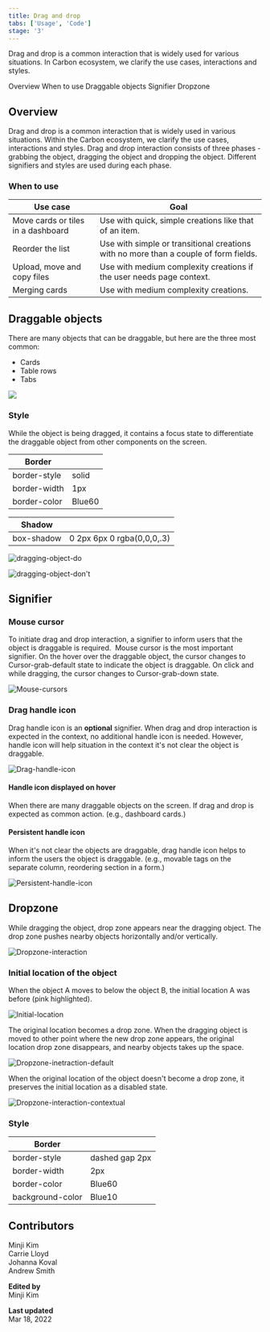 ```yaml
---
title: Drag and drop
tabs: ['Usage', 'Code']
stage: '3'
---
```


<PageDescription>

Drag and drop is a common interaction that is widely used for various situations. In Carbon ecosystem, we clarify the use cases, interactions and styles. 

</PageDescription>


<AnchorLinks>
    <AnchorLink>Overview</AnchorLink>
    <AnchorLink>When to use</AnchorLink>
    <AnchorLink>Draggable objects</AnchorLink>
    <AnchorLink>Signifier</AnchorLink>
    <AnchorLink>Dropzone</AnchorLink>
</AnchorLinks>

## Overview
Drag and drop is a common interaction that is widely used in various situations. Within the Carbon ecosystem, we clarify the use cases, interactions and styles. Drag and drop interaction consists of three phases - grabbing the object, dragging the object and dropping the object. Different signifiers and styles are used during each phase. 

### When to use

| Use case                             | Goal                                                                                 |
| ------------------------------------ | ------------------------------------------------------------------------------------ | 
| Move cards or tiles in a dashboard   | Use with quick, simple creations like that of an item.                               |
| Reorder the list                     | Use with simple or transitional creations with no more than a couple of form fields. | 
| Upload, move and copy files          | Use with medium complexity creations if the user needs page context.                 | 
| Merging cards                        | Use with medium complexity creations.                                                |  


## Draggable objects
There are many objects that can be draggable, but here are the three most common: 
- Cards
- Table rows
- Tabs

<p float="left">
    <img src="images/draggable-objects-4.png" />
</p>


### Style
While the object is being dragged, it contains a focus state to differentiate the draggable object from other components on the screen. 

| Border                           |                                                  |
| -------------------------------- | ------------------------------------------------ | 
| border-style                     | solid                                            |
| border-width                     | 1px                                              |
| border-color                     | Blue60                                           |

| Shadow                           |                                                  |
| -------------------------------- | ------------------------------------------------ | 
| box-shadow                       | 0 2px 6px 0 rgba(0,0,0,.3)                       |

<Row>
<Column colMd={4} colLg={4} noGutterSm>

<DoDontExample type="do" caption="No transparency adjusted while dragging the object. ">

![dragging-object-do](images/dragging-object-do.png)

</DoDontExample>

</Column>
<Column colMd={4} colLg={4} noGutterSm>

<DoDontExample type="dont" caption="Do not adjust transparency of the object while dragging.">

![dragging-object-don't](images/dragging-object-dont.png)

</DoDontExample>

</Column>
</Row>

## Signifier

### Mouse cursor

To initiate drag and drop interaction, a signifier to inform users that the object is draggable is required. 
Mouse cursor is the most important signifier. On the hover over the draggable object, the cursor changes to Cursor-grab-default state to indicate the object is draggable. On click and while dragging, the cursor changes to Cursor-grab-down state. 

![Mouse-cursors](images/signifier-mouse-cursors.png)

### Drag handle icon

Drag handle icon is an **optional** signifier. When drag and drop interaction is expected in the context, no additional handle icon is needed. However, handle icon will help situation in the context it's not clear the object is draggable.

![Drag-handle-icon](images/signifier-drag-handle.png)


#### Handle icon displayed on hover

When there are many draggable objects on the screen. If drag and drop is expected as common action. (e.g., dashboard cards.)

#### Persistent handle icon

When it's not clear the objects are draggable, drag handle icon helps to inform the users the object is draggable. (e.g., movable tags on the separate column, reordering section in a form.) 

![Persistent-handle-icon](images/persistent-handle-icon-example.gif)

## Dropzone

While dragging the object, drop zone appears near the dragging object. The drop zone pushes nearby objects horizontally and/or vertically. 

![Dropzone-interaction](images/dropzone-interaction.gif)

### Initial location of the object 

When the object A moves to below the object B, the initial location A was before (pink highlighted). 

![Initial-location](images/initial-location.png)

The original location becomes a drop zone. When the dragging object is moved to other point where the new drop zone appears, the original location drop zone disappears, and nearby objects takes up the space. 

![Dropzone-inetraction-default](images/location-becomes-dropzone-1.gif)

When the original location of the object doesn't become a drop zone, it preserves the initial location as a disabled state. 

![Dropzone-interaction-contextual](images/table-rows.gif)

### Style

| Border                           |                                                  |
| -------------------------------- | ------------------------------------------------ | 
| border-style                     | dashed gap 2px                                   |
| border-width                     | 2px                                              |
| border-color                     | Blue60                                           |
| background-color                 | Blue10                                           |


## Contributors
Minji Kim <br />
Carrie Lloyd <br />
Johanna Koval <br />
Andrew Smith <br />


**Edited by** <br />
Minji Kim

**Last updated** <br />
Mar 18, 2022
